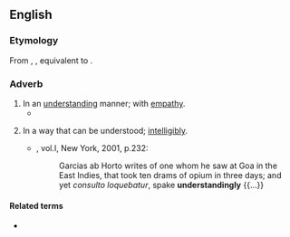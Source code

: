 ==English==

===Etymology===
From {{inh|en|enm|undirstondingli}}, {{m|enm|understandandly}}, equivalent to {{af|en|understanding|-ly}}.

===Adverb===
{{en-adv}}

# In an [[understanding]] manner; with [[empathy]].
#* {{quote-book|en|year=1965|author=James Holledge
|title=What Makes a Call Girl?|publisher=Horwitz Publications|location=London|
|page=101
|passage=[T]he proprietor smiled '''understandingly'''.}}
# {{lb|en|obsolete}} In a way that can be understood; [[intelligibly]].
#* {{RQ:Burton Melancholy|edition=2nd}}, vol.I, New York, 2001, p.232:
#*: Garcias ab Horto writes of one whom he saw at Goa in the East Indies, that took ten drams of opium in three days; and yet ''consulto loquebatur'', spake '''understandingly''' {{...}}

====Related terms====
* {{l|en|understandably}}